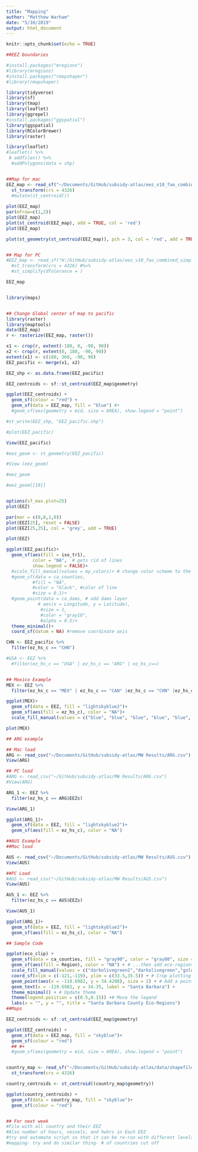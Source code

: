 ```yaml
---
title: "Mapping"
author: "Matthew Warham"
date: "5/10/2019"
output: html_document
---
```


```r
knitr::opts_chunk$set(echo = TRUE)
```


```r

##EEZ boundaries

#install.packages("mregions")
#library(mregions)
#install.packages("rmapshaper")
#library(rmapshaper)

library(tidyverse)
library(sf)
library(tmap)
library(leaflet)
library(ggrepel)
#install.packages("ggspatial")
library(ggspatial)
library(RColorBrewer)
library(raster)

library(leaflet)
#leaflet() %>%
 # addTiles() %>%
  #addPolygons(data = shp)


##Map for mac
EEZ_map <- read_sf("~/Documents/GitHub/subsidy-atlas/eez_v10_fao_combined_simple.shp") %>% 
  st_transform(crs = 4326) 
  #mutate(st_centroid())
  
plot(EEZ_map)
par(mfrow=c(1,2))
plot(EEZ_map)
plot(st_centroid(EEZ_map), add = TRUE, col = 'red')
plot(EEZ_map)

plot(st_geometry(st_centroid(EEZ_map)), pch = 3, col = 'red', add = TRUE)


## Map for PC
#EEZ_map <- read_sf("H:/GitHub/subsidy-atlas/eez_v10_fao_combined_simple.shp") %>% 
  #st_transform(crs = 4326) #%>% 
  #st_simplify(dTolerance = )

EEZ_map


library(maps)


## Change Global center of map to pacific
library(raster)
library(maptools)
data(EEZ_map)
r <- rasterize(EEZ_map, raster())

x1 <- crop(r, extent(-180, 0, -90, 90))
x2 <- crop(r, extent(0, 180, -90, 90))   
extent(x1) <- c(180, 360, -90, 90)
EEZ_pacific <- merge(x1, x2)

EEZ_shp <- as.data.frame(EEZ_pacific)

EEZ_centroids <- sf::st_centroid(EEZ_map$geometry)

ggplot(EEZ_centroids) +
  geom_sf(colour = "red") +
  geom_sf(data = EEZ_map, fill = "blue") #+
  #geom_sf(aes(geometry = mid, size = AREA), show.legend = "point")

#st_write(EEZ_shp, "EEZ_pacific.shp")

#plot(EEZ_pacific)

View(EEZ_pacific)

#eez_geom <- st_geometry(EEZ_pacific)

#View (eez_geom)

#eez_geom

#eez_geom[[19]]


options(sf_max.plot=25)
plot(EEZ)

par(mar = c(0,0,1,0))
plot(EEZ[25], reset = FALSE)
plot(EEZ[25,25], col = 'grey', add = TRUE)

plot(EEZ)

ggplot(EEZ_pacific)+
  geom_sf(aes(fill = iso_tr1),
          color = "NA",  # gets rid of lines
          show.legend = FALSE)+
  #scale_fill_manual(values = my_colors)+ # change color scheme to the one we created earlier
  #geom_sf(data = ca_counties,
          #fill = "NA",
          #color = "black", #color of line
          #size = 0.1)+
  #geom_point(data = ca_dams, # add dams layer
            # aes(x = Longitude, y = Latitude),
             #size = 1,
             #color = "gray10",
             #alpha = 0.5)+
  theme_minimal()+
  coord_sf(datum = NA) #remove coordinate axis

CHN <- EEZ_pacific %>% 
  filter(ez_hs_c == "CHN")

#USA <- EEZ %>% 
  #filter(ez_hs_c == "USA" | ez_hs_c == "ARG" | ez_hs_c==)


## Mexico Example
MEX <- EEZ %>% 
  filter(ez_hs_c == "MEX" | ez_hs_c == "CAN" |ez_hs_c == "CHN" |ez_hs_c == "GBR" | ez_hs_c == "ISL" | ez_hs_c == "LTU" | ez_hs_c == "USA" | ez_hs_c == "VEN")

ggplot(MEX)+
  geom_sf(data = EEZ, fill = "lightskyblue2")+
  geom_sf(aes(fill = ez_hs_c), color = "NA")+
  scale_fill_manual(values = c("blue", "blue", "blue", "blue", "blue", "red", "blue", "blue"))

plot(MEX)

## ARG example

## Mac load
ARG <- read_csv("~/Documents/GitHub/subsidy-atlas/MW Results/ARG.csv")
View(ARG)

## PC load
#ARG <- read_csv("~/GitHub/subsidy-atlas/MW Results/ARG.csv")
#View(ARG)

ARG_1 <- EEZ %>% 
  filter(ez_hs_c == ARG$EEZs)

View(ARG_1)

ggplot(ARG_1)+
  geom_sf(data = EEZ, fill = "lightskyblue2")+
  geom_sf(aes(fill = ez_hs_c), color = "NA")

##AUS Example
##Mac load

AUS <- read_csv("~/Documents/GitHub/subsidy-atlas/MW Results/AUS.csv")
View(AUS)

##PC Load
#AUS <- read_csv("~/GitHub/subsidy-atlas/MW Results/AUS.csv")
View(AUS)

AUS_1 <- EEZ %>% 
  filter(ez_hs_c == AUS$EEZs)

View(AUS_1)

ggplot(ARG_1)+
  geom_sf(data = EEZ, fill = "lightskyblue2")+
  geom_sf(aes(fill = ez_hs_c), color = "NA")

## Sample Code

ggplot(eco_clip) +
  geom_sf(data = ca_counties, fill = "gray90", color = "gray80", size = 0.2) + # First add gray California
  geom_sf(aes(fill = Region), color = "NA") + # ...then add eco-regions (clipped)
  scale_fill_manual(values = c("darkolivegreen2","darkolivegreen","gold2")) + # Change color scheme
  coord_sf(xlim = c(-121,-119), ylim = c(33.5,35.5)) + # Crop plotting area
  geom_point(aes(x = -119.6982, y = 34.4208), size = 2) + # Add a point for SB City
  geom_text(x = -119.6982, y = 34.35, label = "Santa Barbara") +
  theme_minimal() + # Update theme
  theme(legend.position = c(0.5,0.15)) +# Move the legend
  labs(x = "", y = "", title = "Santa Barbara County Eco-Regions")
##Maps

```

```r

EEZ_centroids <- sf::st_centroid(EEZ_map$geometry)

ggplot(EEZ_centroids) +
  geom_sf(data = EEZ_map, fill = "skyblue")+
  geom_sf(colour = "red") 
  ## #+
  #geom_sf(aes(geometry = mid, size = AREA), show.legend = "point")


country_map <- read_sf("~/Documents/GitHub/subsidy-atlas/data/shapefiles/world_happy_180/world_happy_180.shp") %>% 
  st_transform(crs = 4326)

country_centroids <- st_centroid((country_map$geometry))

ggplot(country_centroids) +
  geom_sf(data = country_map, fill = "skyblue")+
  geom_sf(colour = "red") 


## For next week
#File with all country and their EEZ
#Also number of hours, vessels, and hwhrs in Each EEZ
#try and automate script so that it can be re-run with different levels of effort
#mapping- try and do similar thing- # of countries cut off

```

